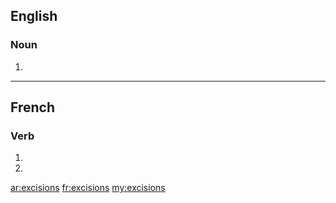 ==English==

===Noun===
{{head|en|noun plural form}}

# {{plural of|excision|lang=en}}

----

==French==

===Verb===
{{fr-verb-form}}

# {{inflection of|exciser||1|p|impf|indc|lang=fr}}
# {{inflection of|exciser||1|p|pres|subj|lang=fr}}

[[ar:excisions]]
[[fr:excisions]]
[[my:excisions]]